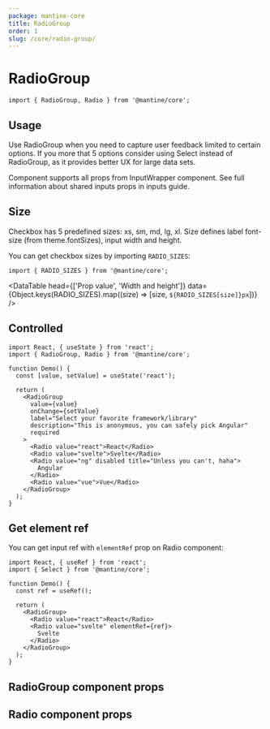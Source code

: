 ```yaml
---
package: mantine-core
title: RadioGroup
order: 1
slug: /core/radio-group/
---
```



# RadioGroup

<PageHeader
  source="mantine-core/src/RadioGroup/RadioGroup.tsx"
  docs="core/RadioGroup.mdx"
  package="@mantine/core"
/>

```tsx
import { RadioGroup, Radio } from '@mantine/core';
```

## Usage

Use RadioGroup when you need to capture user feedback limited to certain options.
If you more that 5 options consider using <GatsbyLink to="/core/select">Select</GatsbyLink> instead of RadioGroup,
as it provides better UX for large data sets.

Component supports all props from <GatsbyLink to="/core/input-wrapper">InputWrapper</GatsbyLink> component.
See full information about shared inputs props in <GatsbyLink to="/guides/inputs">inputs guide</GatsbyLink>.

<RadioGroupConfigurator />

## Size

Checkbox has 5 predefined sizes: xs, sm, md, lg, xl.
Size defines label font-size (from <GatsbyLink to="/pages/theming/">theme.fontSizes</GatsbyLink>), input width and height.

<RadioSizesDemo />

You can get checkbox sizes by importing `RADIO_SIZES`:

```tsx
import { RADIO_SIZES } from '@mantine/core';
```

<DataTable
  head={['Prop value', 'Width and height']}
  data={Object.keys(RADIO_SIZES).map((size) => [size, `${RADIO_SIZES[size]}px`])}
/>

## Controlled

```tsx
import React, { useState } from 'react';
import { RadioGroup, Radio } from '@mantine/core';

function Demo() {
  const [value, setValue] = useState('react');

  return (
    <RadioGroup
      value={value}
      onChange={setValue}
      label="Select your favorite framework/library"
      description="This is anonymous, you can safely pick Angular"
      required
    >
      <Radio value="react">React</Radio>
      <Radio value="svelte">Svelte</Radio>
      <Radio value="ng" disabled title="Unless you can't, haha">
        Angular
      </Radio>
      <Radio value="vue">Vue</Radio>
    </RadioGroup>
  );
}
```

## Get element ref

You can get input ref with `elementRef` prop on Radio component:

```tsx
import React, { useRef } from 'react';
import { Select } from '@mantine/core';

function Demo() {
  const ref = useRef();

  return (
    <RadioGroup>
      <Radio value="react">React</Radio>
      <Radio value="svelte" elementRef={ref}>
        Svelte
      </Radio>
    </RadioGroup>
  );
}
```

## RadioGroup component props

<PropsTable component="RadioGroup" />

## Radio component props

<PropsTable component="Radio" />

